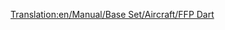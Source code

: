 [[Translation:en/Manual/Base Set/Aircraft/FFP Dart]]
{{hu/Manual/Base Set/Aircraft/Navbox Légi járművek}}
{{hu/Manual/Base Set/Aircraft/Repülőgépek|Name=FFP Légidárda
|Image=[[File:en/Manual/Base Set/Aircraft/AërospatialeSE-310Caravelle.png|FPP Dart]]
|Cost=32,812 (65.624)
|Speed=947 km/h (592 MPH)
|Annual=3,656 (7.312)
|Designed=1955
|Lifespan=18
|Capacity=90 utas és 10 csomag levél
|Description=A korábban kifejlesztett repülőgépekhez képest sokkal nagyobb kapacitású repülő. Használatát rövid élettartama és magas árai teszik megfontolandóvá.
|Real-life=Sud Aviation SE-310 Caravelle
}}